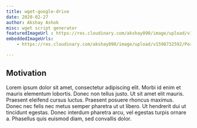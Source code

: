 ```yaml
---
title: wget-google-drive
date: 2020-02-27
author: Akshay Ashok
misc: wget script generator
featuredImageUrl : https://res.cloudinary.com/akshay090/image/upload/v1598771674/Portfolio_Assets/Projects/Banner/Frame_9_myoohr.png
embeddedImageUrls:
    - https://res.cloudinary.com/akshay090/image/upload/v1598732592/Portfolio_Assets/Projects/Frame_4_puayse.png

---
```


## Motivation 

Lorem ipsum dolor sit amet, consectetur adipiscing elit. Morbi id enim et mauris elementum lobortis. Donec non tellus justo. Ut sit amet elit mauris. Praesent eleifend cursus luctus. Praesent posuere rhoncus maximus. Donec nec felis nec metus semper pharetra ut ut libero. Ut hendrerit dui ut tincidunt egestas. Donec interdum pharetra arcu, vel egestas turpis ornare a. Phasellus quis euismod diam, sed convallis dolor.
